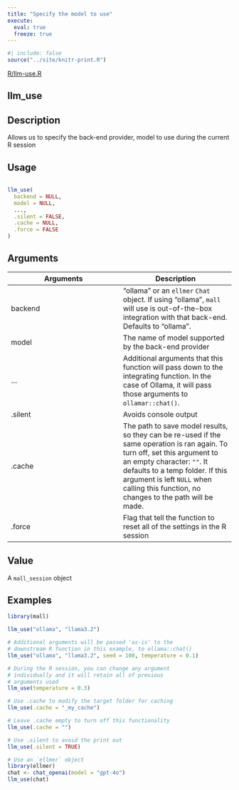 ```yaml
---
title: "Specify the model to use"
execute:
  eval: true
  freeze: true
---
```


```r
#| include: false
source("../site/knitr-print.R")
```

[R/llm-use.R](https://github.com/mlverse/mall/blob/main/r/R/llm-use.R)

## llm_use

## Description
Allows us to specify the back-end provider, model to use during the current R session


## Usage
```r

llm_use(
  backend = NULL,
  model = NULL,
  ...,
  .silent = FALSE,
  .cache = NULL,
  .force = FALSE
)
```

## Arguments
|Arguments|Description|
|---|---|
| backend | "ollama" or an `ellmer` `Chat` object. If using "ollama", `mall` will use is out-of-the-box integration with that back-end. Defaults to "ollama". |
| model | The name of model supported by the back-end provider |
| ... | Additional arguments that this function will pass down to the integrating function. In the case of Ollama, it will pass those arguments to `ollamar::chat()`. |
| .silent | Avoids console output |
| .cache | The path to save model results, so they can be re-used if the same operation is ran again. To turn off, set this argument to an empty character: `""`. It defaults to a temp folder. If this argument is left `NULL` when calling this function, no changes to the path will be made. |
| .force | Flag that tell the function to reset all of the settings in the R session |



## Value
A `mall_session` object


## Examples
```r


library(mall)

llm_use("ollama", "llama3.2")

# Additional arguments will be passed 'as-is' to the
# downstream R function in this example, to ollama::chat()
llm_use("ollama", "llama3.2", seed = 100, temperature = 0.1)

# During the R session, you can change any argument
# individually and it will retain all of previous
# arguments used
llm_use(temperature = 0.3)

# Use .cache to modify the target folder for caching
llm_use(.cache = "_my_cache")

# Leave .cache empty to turn off this functionality
llm_use(.cache = "")

# Use .silent to avoid the print out
llm_use(.silent = TRUE)

# Use an `ellmer` object
library(ellmer)
chat <- chat_openai(model = "gpt-4o")
llm_use(chat)



```


